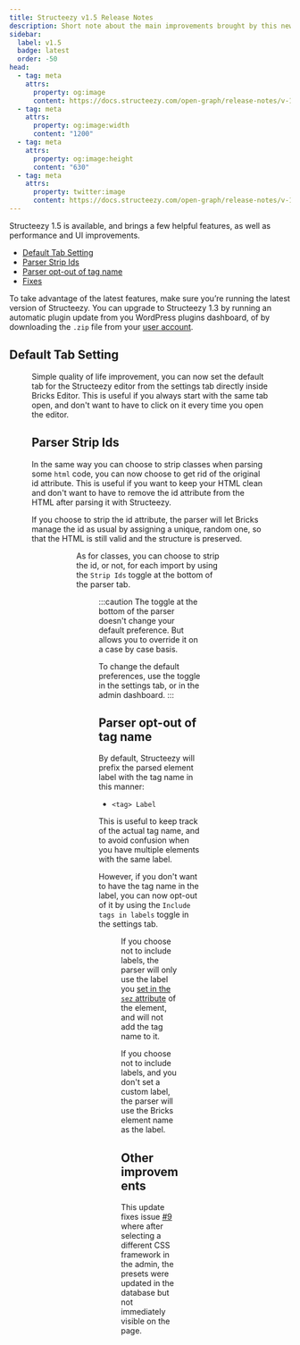 ```yaml
---
title: Structeezy v1.5 Release Notes
description: Short note about the main improvements brought by this new version.
sidebar:
  label: v1.5
  badge: latest
  order: -50
head:
  - tag: meta
    attrs:
      property: og:image
      content: https://docs.structeezy.com/open-graph/release-notes/v-1-5.png
  - tag: meta
    attrs:
      property: og:image:width
      content: "1200"
  - tag: meta
    attrs:
      property: og:image:height
      content: "630"
  - tag: meta
    attrs:
      property: twitter:image
      content: https://docs.structeezy.com/open-graph/release-notes/v-1-5.png
---
```


<Release version="1.5" />

Structeezy 1.5 is available, and brings a few helpful features, as well as performance and UI improvements.

- [Default Tab Setting](#default-tab-setting)
- [Parser Strip Ids](#parser-strip-ids)
- [Parser opt-out of tag name](#parser-opt-out-of-tag-name)
- [Fixes](#fixes)

To take advantage of the latest features, make sure you’re running the latest version of Structeezy. You can upgrade to Structeezy 1.3 by running an automatic plugin update from you WordPress plugins dashboard, of by downloading the `.zip` file from your [user account](https://structeezy.com/my-account/).

## Default Tab Setting

<Figure src={tab} alt="" width="900" caption="The dropdown is in the Appearance section of the Settings tab"/>

Simple quality of life improvement, you can now set the default tab for the Structeezy editor from the settings tab directly inside Bricks Editor. This is useful if you always start with the same tab open, and don't want to have to click on it every time you open the editor.

## Parser Strip Ids

In the same way you can choose to strip classes when parsing some `html` code, you can now choose to get rid of the original id attribute. This is useful if you want to keep your HTML clean and don't want to have to remove the id attribute from the HTML after parsing it with Structeezy.

If you choose to strip the id attribute, the parser will let Bricks manage the id as usual by assigning a unique, random one, so that the HTML is still valid and the structure is preserved.

<Figure src={stripIds} alt="" width="900" caption="The setting is in the Parser section of the Settings tab" />

<Figure src={stripIdsAdm} alt="" width="900" caption="The setting is also available in the Parser section of the Admin dashboard" />

As for classes, you can choose to strip the id, or not, for each import by using the `Strip Ids` toggle at the bottom of the parser tab.

<Figure src={stripIdsOnce} alt="" width="900" caption="This toggle defines the option for the next parsing only" />

:::caution
The toggle at the bottom of the parser doesn't change your default preference. But allows you to override it on a case by case basis.

To change the default preferences, use the toggle in the settings tab, or in the admin dashboard.
:::

## Parser opt-out of tag name

By default, Structeezy will prefix the parsed element label with the tag name in this manner:
- `<tag> Label`

This is useful to keep track of the actual tag name, and to avoid confusion when you have multiple elements with the same label.

However, if you don't want to have the tag name in the label, you can now opt-out of it by using the `Include tags in labels` toggle in the settings tab.

<Figure src={noTags} alt="" width="900" caption="The Include tags in labels setting is in the Parser section of the Settings tab"/>

If you choose not to include labels, the parser will only use the label you [set in the `sez` attribute](http://localhost:4321/guides/parser/#add-custom-labels-to-your-elements) of the element, and will not add the tag name to it.

If you choose not to include labels, and you don't set a custom label, the parser will use the Bricks element name as the label.

## Other improvements

This update fixes issue [#9](https://github.com/thewebforge/structeezy-docs/issues/9) where after selecting a different CSS framework in the admin, the presets were updated in the database but not immediately visible on the page.
